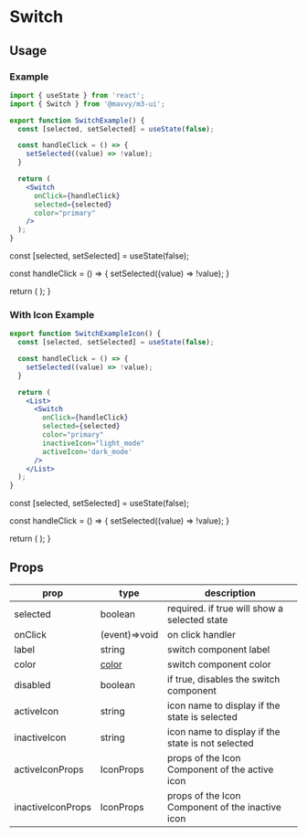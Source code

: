 # Switch


## Usage

### Example

```jsx
import { useState } from 'react';
import { Switch } from '@mavvy/m3-ui';

export function SwitchExample() {
  const [selected, setSelected] = useState(false);

  const handleClick = () => {
    setSelected((value) => !value);
  }

  return (
    <Switch
      onClick={handleClick} 
      selected={selected}
      color="primary"
    />
  );
}
```

  const [selected, setSelected] = useState(false);

  const handleClick = () => {
    setSelected((value) => !value);
  }

  return (
    <List>
      <Switch
        onClick={handleClick} 
        selected={selected}
        color="primary"
      />
    </List>
  );
}

<SwitchExample />

### With Icon Example

```jsx
export function SwitchExampleIcon() {
  const [selected, setSelected] = useState(false);

  const handleClick = () => {
    setSelected((value) => !value);
  }

  return (
    <List>
      <Switch
        onClick={handleClick} 
        selected={selected}
        color="primary"
        inactiveIcon="light_mode"
        activeIcon='dark_mode'
      />
    </List>
  );
}
```

  const [selected, setSelected] = useState(false);

  const handleClick = () => {
    setSelected((value) => !value);
  }

  return (
    <List>
      <Switch
        onClick={handleClick} 
        selected={selected}
        color="primary"
        inactiveIcon="light_mode"
        activeIcon='dark_mode'
      />
    </List>
  );
}

<SwitchExampleIcon />

## Props
|prop|type|description|
|----|----|-----------|
|selected|boolean|required. if true will show a selected state|
|onClick|(event)=>void|on click handler|
|label|string|switch component label|
|color| [color](/docs/theming/colors)|switch component color|
|disabled|boolean|if true, disables the switch component|
|activeIcon|string|icon name to display if the state is selected|
|inactiveIcon|string|icon name to display if the state is not selected|
|activeIconProps|IconProps|props of the Icon Component of the active icon|
|inactiveIconProps|IconProps|props of the Icon Component of the inactive icon|